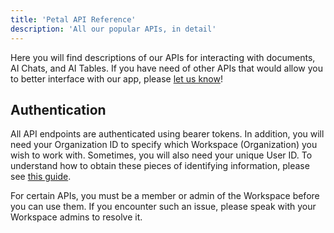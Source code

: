 ```yaml
---
title: 'Petal API Reference'
description: 'All our popular APIs, in detail'
---
```


Here you will find descriptions of our APIs for interacting with documents, AI Chats, and AI Tables. If you have need of other APIs that would allow you to better interface with our app, please [let us know](mailto:help@petal.org)!

## Authentication

All API endpoints are authenticated using bearer tokens. In addition, you will need your Organization ID to specify which Workspace (Organization) you wish to work with. Sometimes, you will also need your unique User ID. To understand how to obtain these pieces of identifying information, please see [this guide](/intro/credentials).

For certain APIs, you must be a member or admin of the Workspace before you can use them. If you encounter such an issue, please speak with your Workspace admins to resolve it.

